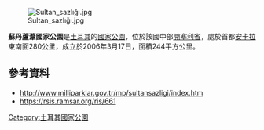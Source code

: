[[Image:Sultan_sazlığı.jpg|right]]

{{coord|38|14|32|N|35|11|08|E|display=title}}

'''蘇丹蘆葦國家公園'''是[[土耳其|土耳其]]的[[國家公園|國家公園]]，位於該國中部[[開塞利省|開塞利省]]，處於首都[[安卡拉|安卡拉]]東南面280公里，成立於2006年3月17日，面積244平方公里。

==參考資料==
* http://www.milliparklar.gov.tr/mp/sultansazligi/index.htm {{Wayback|url=http://www.milliparklar.gov.tr/mp/sultansazligi/index.htm |date=20131125202731 }}
* https://rsis.ramsar.org/ris/661 {{Webarchive|url=https://archive.today/20180819171505/https://rsis.ramsar.org/ris/661 |date=2018-08-19 }}

{{Turkey-geo-stub}}
[[Category:土耳其國家公園|Category:土耳其國家公園]]
